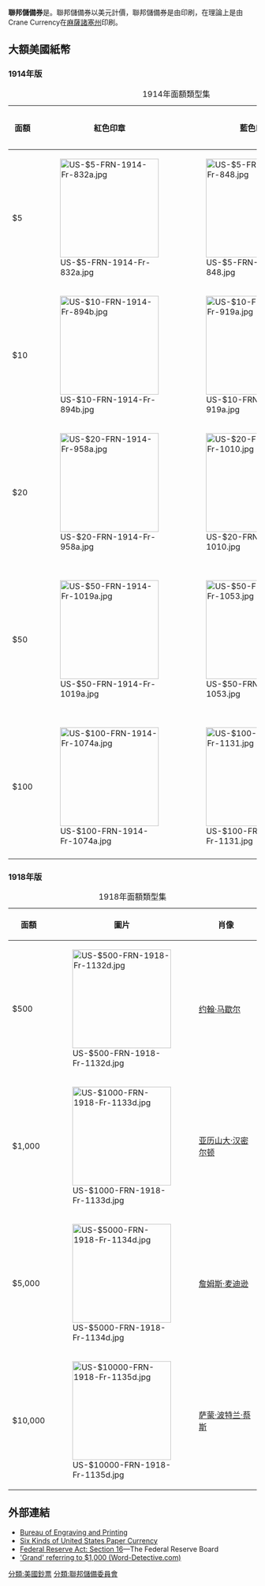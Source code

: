 {{noteTA
|G1=美国總統
|G2=USState
|G3=People
|1=zh-cn:杰克逊;zh-hant:傑克森;zh-hk:積臣;
|2=zh-hans:克利夫兰;zh-hant:克里夫蘭;zh-hk:卡夫蘭;
|3=zh-cn:本杰明;zh-tw:本傑明;zh-hk:班哲文;
|4=zh-cn:汉密尔顿;zh-hk:咸美頓;zh-tw:漢彌爾頓;
|5=zh-cn:詹姆斯;zh-tw:詹姆斯;zh-hk:占士;
}}
{{Expand English|time=2020-12-24T15:04:03+00:00}}
'''聯邦儲備券'''是{{le|美國目前使用的鈔票|Banknotes of the United States dollar}}。聯邦儲備券以美元計價，聯邦儲備券是由{{le|美國印鈔局|Bureau of Engraving and Printing}}印刷，在理論上是由Crane Currency在[[麻薩諸塞州|麻薩諸塞州]]{{le|多爾頓 (麻薩諸塞州)|Dalton, Massachusetts|多爾頓}}印刷。

== 大額美國紙幣 ==
=== 1914年版 ===
{| class="wikitable"
|+ 1914年面額類型集
|-
! scope="col" style="width:30px;"| 面額
! scope="col" style="width:200px;"| 紅色印章
! scope="col" style="width:200px;"| 藍色印章
! scope="col" style="width:250px;"| 肖像
|-
! scope="row"|<span style="display:none">5</span>$5
|[[File:US-$5-FRN-1914-Fr-832a.jpg|200px]]
|[[File:US-$5-FRN-1914-Fr-848.jpg|200px]]
|[[亚伯拉罕·林肯|亚伯拉罕·林肯]]
|-
! scope="row"|<span style="display:none">10</span>$10
|[[File:US-$10-FRN-1914-Fr-894b.jpg|200px]]
|[[File:US-$10-FRN-1914-Fr-919a.jpg|200px]]
|[[安德鲁·杰克逊|安德鲁·杰克逊]]
|-
! scope="row"|<span style="display:none">20</span>$20
|[[File:US-$20-FRN-1914-Fr-958a.jpg|200px]]
|[[File:US-$20-FRN-1914-Fr-1010.jpg|200px]]
|[[格罗弗·克利夫兰|格罗弗·克利夫兰]]
|-
! scope="row"|<span style="display:none">50</span>$50
|[[File:US-$50-FRN-1914-Fr-1019a.jpg|200px]]
|[[File:US-$50-FRN-1914-Fr-1053.jpg|200px]]
|[[尤利西斯·辛普森·格兰特|尤利西斯·辛普森·格兰特]]
|-
! scope="row"|<span style="display:none">100</span>$100
|[[File:US-$100-FRN-1914-Fr-1074a.jpg|200px]]
|[[File:US-$100-FRN-1914-Fr-1131.jpg|200px]]
|[[本傑明·富蘭克林|本傑明·富蘭克林]]
|-
|}

=== 1918年版 ===
{| class="wikitable"
|+ 1918年面額類型集
|-
! scope="col" style="width:30px;"| 面額
! scope="col" style="width:200px;"| 圖片
! scope="col" style="width:250px;"| 肖像
|-
! scope="row"|<span style="display:none">500</span>$500
|[[File:US-$500-FRN-1918-Fr-1132d.jpg|200px]]
|[[约翰·马歇尔|约翰·马歇尔]]
|-
! scope="row"|<span style="display:none">1000</span>$1,000
|[[File:US-$1000-FRN-1918-Fr-1133d.jpg|200px]]
|[[亚历山大·汉密尔顿|亚历山大·汉密尔顿]]
|-
! scope="row"|<span style="display:none">5000</span>$5,000
|[[File:US-$5000-FRN-1918-Fr-1134d.jpg|200px]]
|[[詹姆斯·麦迪逊|詹姆斯·麦迪逊]]
|-
! scope="row"|<span style="display:none">10000</span>$10,000
|[[File:US-$10000-FRN-1918-Fr-1135d.jpg|200px]]
|[[萨蒙·波特兰·蔡斯|萨蒙·波特兰·蔡斯]]
|}

== 外部連結 ==
{{Commons category|Federal Reserve Note}}
* [http://www.moneyfactory.gov/ Bureau of Engraving and Printing]
* [http://www.friesian.com/notes.htm#reserve Six Kinds of United States Paper Currency]
* [http://www.federalreserve.gov/aboutthefed/section16.htm Federal Reserve Act: Section 16]—The Federal Reserve Board
* [http://www.word-detective.com/2008/04/grand-one-thousand 'Grand' referring to $1,000 (Word-Detective.com)]

[[分類:美國鈔票|分類:美國鈔票]]
[[分類:聯邦儲備委員會|分類:聯邦儲備委員會]]